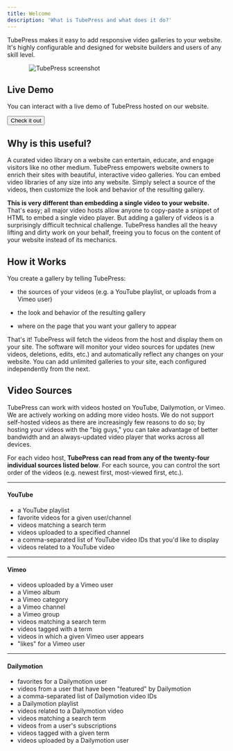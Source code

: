 ```yaml
---
title: Welcome
description: 'What is TubePress and what does it do?'
---
```



TubePress makes it easy to add responsive video galleries to your website.
It's highly configurable and designed for website builders and users of any skill level.

<div style="width: 80%; margin: auto">

![TubePress screenshot](img/intro.png)

</div>

## Live Demo

You can interact with a live demo of TubePress hosted on our website.

<a href="https://tubepress.com/demo/" target="_blank">
    <Button primary>
        Check it out
    </Button>
</a>

## Why is this useful?

A curated video library on a website can entertain, educate, and engage visitors like no other medium. TubePress empowers website owners to enrich their sites with beautiful, interactive video galleries. You can embed video libraries of any size into any website. Simply select a source of the videos, then customize the look and behavior of the resulting gallery.

**This is very different than embedding a single video to your website.** That's easy; all major video hosts allow anyone to copy-paste a snippet of HTML to embed a single video player. But adding a gallery of videos is a surprisingly difficult technical challenge. TubePress handles all the heavy lifting and dirty work on your behalf, freeing you to focus on the content of your website instead of its mechanics.

## How it Works

You create a gallery by telling TubePress:

* the sources of your videos (e.g. a YouTube playlist, or uploads from a Vimeo user)

* the look and behavior of the resulting gallery

* where on the page that you want your gallery to appear

That's it! TubePress will fetch the videos from the host and display them on your site. The software will monitor your video sources for updates (new videos, deletions, edits, etc.) and automatically reflect any changes on your website. You can add unlimited galleries to your site, each configured independently from the next.

## Video Sources
TubePress can work with videos hosted on YouTube, Dailymotion, or Vimeo. We are actively working on adding more video hosts. We do not support self-hosted videos as there are increasingly few reasons to do so; by hosting your videos with the "big guys," you can take advantage of better bandwidth and an always-updated video player that works across all devices.

For each video host, **TubePress can read from any of the twenty-four individual sources listed below**. For each source, you can control the sort order of the videos (e.g. newest first, most-viewed first, etc.).

---

#### YouTube    
* a YouTube playlist
* favorite videos for a given user/channel
* videos matching a search term
* videos uploaded to a specified channel
* a comma-separated list of YouTube video IDs that you'd like to display
* videos related to a YouTube video

---

#### Vimeo    
* videos uploaded by a Vimeo user
* a Vimeo album
* a Vimeo category
* a Vimeo channel
* a Vimeo group
* videos matching a search term
* videos tagged with a term
* videos in which a given Vimeo user appears
* "likes" for a Vimeo user

---

#### Dailymotion    
* favorites for a Dailymotion user
* videos from a user that have been "featured" by Dailymotion
* a comma-separated list of Dailymotion video IDs
* a Dailymotion playlist
* videos related to a Dailymotion video
* videos matching a search term
* videos from a user's subscriptions
* videos tagged with a given term
* videos uploaded by a Dailymotion user
